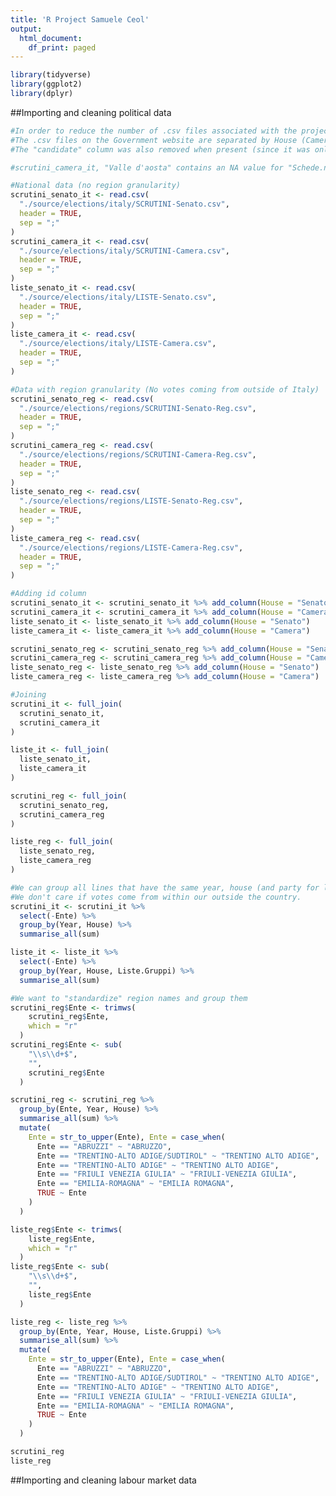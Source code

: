 ```yaml
---
title: 'R Project Samuele Ceol'
output:
  html_document:
    df_print: paged
---
```


```r
library(tidyverse)
library(ggplot2)
library(dplyr)
```

##Importing and cleaning political data

```r
#In order to reduce the number of .csv files associated with the project, some operation have been performed on the data sets outside of RStudio. 
#The .csv files on the Government website are separated by House (Camera/Senato), by type (Scrutini/Lista) and by election year. In order to reduce the total number of election related files in the project, a new "Year" column has been added to the original data sets. After that the division by election year has been removed by merging the separate files.
#The "candidate" column was also removed when present (since it was only there in an handful of election years)

#scrutini_camera_it, "Valle d'aosta" contains an NA value for "Schede.non.valide" in 2013, for now we are going to count that value as zero

#National data (no region granularity)
scrutini_senato_it <- read.csv(
  "./source/elections/italy/SCRUTINI-Senato.csv", 
  header = TRUE, 
  sep = ";"
)
scrutini_camera_it <- read.csv(
  "./source/elections/italy/SCRUTINI-Camera.csv", 
  header = TRUE, 
  sep = ";"
)
liste_senato_it <- read.csv(
  "./source/elections/italy/LISTE-Senato.csv",
  header = TRUE, 
  sep = ";"
)
liste_camera_it <- read.csv(
  "./source/elections/italy/LISTE-Camera.csv", 
  header = TRUE, 
  sep = ";"
)

#Data with region granularity (No votes coming from outside of Italy)
scrutini_senato_reg <- read.csv(
  "./source/elections/regions/SCRUTINI-Senato-Reg.csv", 
  header = TRUE, 
  sep = ";"
)
scrutini_camera_reg <- read.csv(
  "./source/elections/regions/SCRUTINI-Camera-Reg.csv",
  header = TRUE, 
  sep = ";"
)
liste_senato_reg <- read.csv(
  "./source/elections/regions/LISTE-Senato-Reg.csv", 
  header = TRUE, 
  sep = ";"
)
liste_camera_reg <- read.csv(
  "./source/elections/regions/LISTE-Camera-Reg.csv", 
  header = TRUE, 
  sep = ";"
)

#Adding id column
scrutini_senato_it <- scrutini_senato_it %>% add_column(House = "Senato")
scrutini_camera_it <- scrutini_camera_it %>% add_column(House = "Camera")
liste_senato_it <- liste_senato_it %>% add_column(House = "Senato")
liste_camera_it <- liste_camera_it %>% add_column(House = "Camera")

scrutini_senato_reg <- scrutini_senato_reg %>% add_column(House = "Senato")
scrutini_camera_reg <- scrutini_camera_reg %>% add_column(House = "Camera")
liste_senato_reg <- liste_senato_reg %>% add_column(House = "Senato")
liste_camera_reg <- liste_camera_reg %>% add_column(House = "Camera")

#Joining 
scrutini_it <- full_join(
  scrutini_senato_it,
  scrutini_camera_it
)

liste_it <- full_join(
  liste_senato_it,
  liste_camera_it
)

scrutini_reg <- full_join(
  scrutini_senato_reg,
  scrutini_camera_reg
)

liste_reg <- full_join(
  liste_senato_reg,
  liste_camera_reg
)

#We can group all lines that have the same year, house (and party for lists)
#We don't care if votes come from within our outside the country. 
scrutini_it <- scrutini_it %>%
  select(-Ente) %>%
  group_by(Year, House) %>%
  summarise_all(sum)

liste_it <- liste_it %>%
  select(-Ente) %>%
  group_by(Year, House, Liste.Gruppi) %>%
  summarise_all(sum)

#We want to "standardize" region names and group them
scrutini_reg$Ente <- trimws(
    scrutini_reg$Ente, 
    which = "r"
  ) 
scrutini_reg$Ente <- sub(
    "\\s\\d+$", 
    "", 
    scrutini_reg$Ente
  )

scrutini_reg <- scrutini_reg %>%
  group_by(Ente, Year, House) %>%
  summarise_all(sum) %>%
  mutate(
    Ente = str_to_upper(Ente), Ente = case_when(
      Ente == "ABRUZZI" ~ "ABRUZZO",
      Ente == "TRENTINO-ALTO ADIGE/SUDTIROL" ~ "TRENTINO ALTO ADIGE",
      Ente == "TRENTINO-ALTO ADIGE" ~ "TRENTINO ALTO ADIGE",
      Ente == "FRIULI VENEZIA GIULIA" ~ "FRIULI-VENEZIA GIULIA",
      Ente == "EMILIA-ROMAGNA" ~ "EMILIA ROMAGNA",
      TRUE ~ Ente
    )
  )

liste_reg$Ente <- trimws(
    liste_reg$Ente, 
    which = "r"
  ) 
liste_reg$Ente <- sub(
    "\\s\\d+$", 
    "", 
    liste_reg$Ente
  )

liste_reg <- liste_reg %>%
  group_by(Ente, Year, House, Liste.Gruppi) %>%
  summarise_all(sum) %>%
  mutate(
    Ente = str_to_upper(Ente), Ente = case_when(
      Ente == "ABRUZZI" ~ "ABRUZZO",
      Ente == "TRENTINO-ALTO ADIGE/SUDTIROL" ~ "TRENTINO ALTO ADIGE",
      Ente == "TRENTINO-ALTO ADIGE" ~ "TRENTINO ALTO ADIGE",
      Ente == "FRIULI VENEZIA GIULIA" ~ "FRIULI-VENEZIA GIULIA",
      Ente == "EMILIA-ROMAGNA" ~ "EMILIA ROMAGNA",
      TRUE ~ Ente
    )
  )

scrutini_reg
liste_reg
```

##Importing and cleaning labour market data

```r

```










